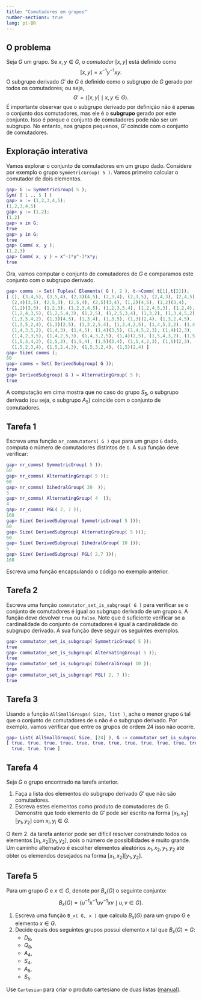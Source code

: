 ```yaml
---
title: "Comutadores em grupos"
number-sections: true
lang: pt-BR
---
```


## O problema

:::{.problem}
Seja $G$ um grupo. Se $x,y\in G$,  o *comutador* $[x,y]$ está definido como 
$$
[x,y]=x^{-1}y^{-1}xy.
$$
O subgrupo derivado $G'$ de $G$ é definido como o subgrupo de $G$ gerado por todos os comutadores; ou seja, 
$$
G'=\left<[x,y]\mid x,y\in G\right>.
$$
É importante observar que o subgrupo derivado por definição não é apenas o conjunto dos comutadores, mas ele é o **subgrupo** gerado por este conjunto. Isso é porque o conjunto de comutadores pode não ser um subgrupo. No entanto, nos grupos pequenos, $G'$ coincide com o conjunto de comutadores. 
:::

## Exploração interativa

:::{.subexample}
Vamos explorar o conjunto de comutadores em um grupo dado. Considere por exemplo o grupo `SymmetricGroup( 5 )`. Vamos primeiro calcular o comutador de dois elementos. 

```matlab
gap> G := SymmetricGroup( 5 );
Sym( [ 1 .. 5 ] )
gap> x := (1,2,3,4,5);
(1,2,3,4,5)
gap> y := (1,2);
(1,2)
gap> x in G;
true
gap> y in G;
true
gap> Comm( x, y );
(1,2,3)
gap> Comm( x, y ) = x^-1*y^-1*x*y;
true
```

Ora, vamos computar o conjunto de comutadores de $G$ e comparamos este conjunto com o subgrupo derivado. 
```matlab
gap> comms := Set( Tuples( Elements( G ), 2 ), t->Comm( t[1],t[2]));
[ (), (3,4,5), (3,5,4), (2,3)(4,5), (2,3,4), (2,3,5), (2,4,3), (2,4,5), 
  (2,4)(3,5), (2,5,3), (2,5,4), (2,5)(3,4), (1,2)(4,5), (1,2)(3,4), 
  (1,2)(3,5), (1,2,3), (1,2,3,4,5), (1,2,3,5,4), (1,2,4,5,3), (1,2,4), 
  (1,2,4,3,5), (1,2,5,4,3), (1,2,5), (1,2,5,3,4), (1,3,2), (1,3,4,5,2), 
  (1,3,5,4,2), (1,3)(4,5), (1,3,4), (1,3,5), (1,3)(2,4), (1,3,2,4,5), 
  (1,3,5,2,4), (1,3)(2,5), (1,3,2,5,4), (1,3,4,2,5), (1,4,5,3,2), (1,4,2), 
  (1,4,3,5,2), (1,4,3), (1,4,5), (1,4)(3,5), (1,4,5,2,3), (1,4)(2,3), 
  (1,4,2,3,5), (1,4,2,5,3), (1,4,3,2,5), (1,4)(2,5), (1,5,4,3,2), (1,5,2), 
  (1,5,3,4,2), (1,5,3), (1,5,4), (1,5)(3,4), (1,5,4,2,3), (1,5)(2,3), 
  (1,5,2,3,4), (1,5,2,4,3), (1,5,3,2,4), (1,5)(2,4) ]
gap> Size( comms ); 
60
gap> comms = Set( DerivedSubgroup( G ));
true
gap> DerivedSubgroup( G ) = AlternatingGroup( 5 );
true
```
A computação em cima mostra que no caso do grupo $S_5$, o subgrupo derivado (ou seja, o subgrupo $A_5$) coincide com o conjunto de comutadores. 
:::

## Tarefa 1

:::{.subproblem}
Escreva uma função `nr_commutators( G )` que para um grupo `G` dado, computa o número de comutadores distintos de `G`. A sua função deve verificar:

```matlab
gap> nr_comms( SymmetricGroup( 5 ));
60
gap> nr_comms( AlternatingGroup( 5 ));
60
gap> nr_comms( DihedralGroup( 20  ));
5
gap> nr_comms( AlternatingGroup( 4  ));
4
gap> nr_comms( PGL( 2, 7 ));
168
gap> Size( DerivedSubgroup( SymmetricGroup( 5 )));
60
gap> Size( DerivedSubgroup( AlternatingGroup( 5 )));
60
gap> Size( DerivedSubgroup( DihedralGroup( 10 )));
5
gap> Size( DerivedSubgroup( PGL( 2,7 )));
168
```
:::

:::{.hint}
Escreva uma função encapsulando o código no exemplo anterior.
:::

## Tarefa 2

:::{.subproblem}
Escreva uma função `commutator_set_is_subgroup( G )` para verificar se o conjunto de comutadores é igual ao subgrupo derivado de um grupo `G`. A função deve devolver `true` ou `false`. Note que é suficiente verificar se  a cardinalidade do conjunto de comutadores é igual à cardinalidade do subgrupo derivado. A sua função deve seguir os seguintes exemplos. 
```matlab 
gap> commutator_set_is_subgroup( SymmetricGroup( 5 ));
true
gap> commutator_set_is_subgroup( AlternatingGroup( 5 ));
true
gap> commutator_set_is_subgroup( DihedralGroup( 10 ));
true
gap> commutator_set_is_subgroup( PGL( 2, 7 ));
true
```
:::

## Tarefa 3

:::{.subproblem}
Usando a função `AllSmallGroups( Size, list )`, ache o menor grupo `G` tal que o conjunto de comutadores de `G` não é o subgrupo derivado. Por exemplo, vamos verificar que entre os grupos de ordem 24 isso não ocorre. 

```matlab
gap> List( AllSmallGroups( Size, [24] ), G -> commutator_set_is_subgroup( G ));
[ true, true, true, true, true, true, true, true, true, true, true, true, 
  true, true, true ]
```
:::

## Tarefa 4

:::{.subproblem}
Seja $G$ o grupo encontrado na tarefa anterior.

1. Faça a lista dos elementos do subgrupo derivado $G'$ que não são comutadores. 
2. Escreva estes elementos como produto de comutadores de $G$. Demonstre que todo elemento de $G'$ pode ser escrito na forma $[x_1,x_2][y_1,y_2]$ com $x_i,y_i\in G$.
:::

:::{.hint}
O item 2. da tarefa anterior pode ser difícil resolver construindo todos os elementos  $[x_1,x_2][y_1,y_2]$, pois o número de possibilidades é muito grande. Um caminho alternativo é escolher elementos aleatórios $x_1,x_2,y_1,y_2$ até obter os elemendos desejados na forma $[x_1,x_2][y_1,y_2]$.
:::

## Tarefa 5

:::{.subproblem}
Para um grupo $G$ e $x\in G$, denote por $B_x(G)$ o seguinte conjunto:
$$
B_x(G)=\{u^{-1}x^{-1}uv^{-1}xv\mid u,v\in G\}. 
$$
<!--
B_x := function( G, x )
  local set1, set2;
  set1 := Set( G, z->z^-1*x^-1*z );
  set2 := Set( G, z->z^-1*x*z );
  return Set( Cartesian( set1, set2 ), z->z[1]*z[2] );
end;
-->

1. Escreva uma função `B_x( G, x )` que calcula $B_x(G)$ para um grupo $G$ e elemento $x\in G$. 
2. Decide quais dos seguintes grupos possui elemento $x$ tal que $B_x(G)=G$:
   - $D_8$, 
   - $Q_8$, 
   - $A_4$, 
   - $S_4$, 
   - $A_5$, 
   - $S_5$. 
:::

:::{.hint}
Use `Cartesian` para criar o produto cartesiano de duas listas ([manual](https://docs.gap-system.org/doc/ref/chap21.html#X7E1593B979BDF2CD)).
:::


<!-- 
nr_comms := function( G )
    return Size( Set( Tuples( Elements( G ), 2 ), t->Comm( t[1],t[2])));
end;
-->



